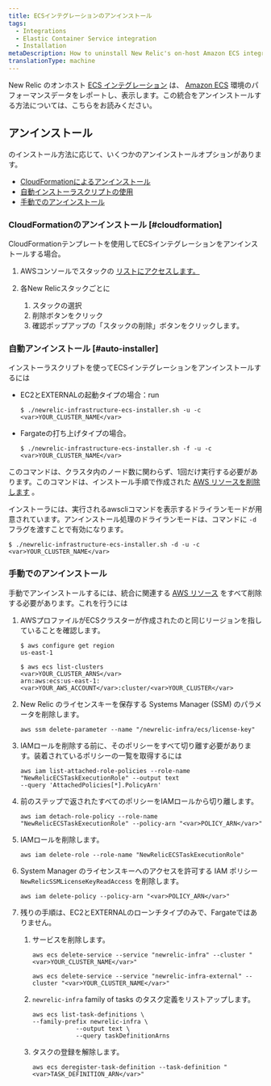 ```yaml
---
title: ECSインテグレーションのアンインストール
tags:
  - Integrations
  - Elastic Container Service integration
  - Installation
metaDescription: How to uninstall New Relic's on-host Amazon ECS integration.
translationType: machine
---
```


New Relic のオンホスト [ECS インテグレーション](/docs/introduction-amazon-ecs-integration) は、 [Amazon ECS](https://docs.aws.amazon.com/ecs/index.html) 環境のパフォーマンスデータをレポートし、表示します。この統合をアンインストールする方法については、こちらをお読みください。

## アンインストール

[](/docs/install-ecs-integration#install-ec2)のインストール方法に応じて、いくつかのアンインストールオプションがあります。

* [CloudFormationによるアンインストール](#cloudformation)
* [自動インストーラスクリプトの使用](#auto-installer)
* [手動でのアンインストール](#manual-uninstall)

### CloudFormationのアンインストール [#cloudformation]

CloudFormationテンプレートを使用してECSインテグレーションをアンインストールする場合。

1. AWSコンソールでスタックの [リストにアクセスします。](https://console.aws.amazon.com/cloudformation/home?#/stacks?filteringText=&filteringStatus=active&viewNested=true&hideStacks=false)

2. 各New Relicスタックごとに

   1. スタックの選択
   2. 削除ボタンをクリック
   3. 確認ポップアップの「スタックの削除」ボタンをクリックします。

### 自動アンインストール [#auto-installer]

インストーラスクリプトを使ってECSインテグレーションをアンインストールするには

* EC2とEXTERNALの起動タイプの場合：run

  ```
  $ ./newrelic-infrastructure-ecs-installer.sh -u -c <var>YOUR_CLUSTER_NAME</var>
  ```

* Fargateの打ち上げタイプの場合。

  ```
  $ ./newrelic-infrastructure-ecs-installer.sh -f -u -c <var>YOUR_CLUSTER_NAME</var>
  ```

このコマンドは、クラスタ内のノード数に関わらず、1回だけ実行する必要があります。このコマンドは、インストール手順で作成された [AWS リソースを削除します](/docs/install-ecs-integration#aws-resources) 。

インストーラには、実行されるawscliコマンドを表示するドライランモードが用意されています。アンインストール処理のドライランモードは、コマンドに `-d` フラグを渡すことで有効になります。

```
$ ./newrelic-infrastructure-ecs-installer.sh -d -u -c <var>YOUR_CLUSTER_NAME</var>
```

### 手動でのアンインストール

手動でアンインストールするには、統合に関連する [AWS リソース](/docs/install-ecs-integration#aws-resources) をすべて削除する必要があります。これを行うには

1. AWSプロファイルがECSクラスターが作成されたのと同じリージョンを指していることを確認します。

   ```
   $ aws configure get region
   us-east-1

   $ aws ecs list-clusters
   <var>YOUR_CLUSTER_ARNS</var>	
   arn:aws:ecs:us-east-1:<var>YOUR_AWS_ACCOUNT</var>:cluster/<var>YOUR_CLUSTER</var>
   ```

2. New Relic のライセンスキーを保存する Systems Manager (SSM) のパラメータを削除します。

   ```
   aws ssm delete-parameter --name "/newrelic-infra/ecs/license-key"
   ```

3. IAMロールを削除する前に、そのポリシーをすべて切り離す必要があります。装着されているポリシーの一覧を取得するには

   ```
   aws iam list-attached-role-policies --role-name "NewRelicECSTaskExecutionRole" --output text
   --query 'AttachedPolicies[*].PolicyArn'
   ```

4. 前のステップで返されたすべてのポリシーをIAMロールから切り離します。

   ```
   aws iam detach-role-policy --role-name "NewRelicECSTaskExecutionRole" --policy-arn "<var>POLICY_ARN</var>"
   ```

5. IAMロールを削除します。

   ```
   aws iam delete-role --role-name "NewRelicECSTaskExecutionRole"
   ```

6. System Manager のライセンスキーへのアクセスを許可する IAM ポリシー `NewRelicSSMLicenseKeyReadAccess` を削除します。

   ```
   aws iam delete-policy --policy-arn "<var>POLICY_ARN</var>"
   ```

7. 残りの手順は、EC2とEXTERNALのローンチタイプのみで、Fargateではありません。

   1. サービスを削除します。

      ```
      aws ecs delete-service --service "newrelic-infra" --cluster "<var>YOUR_CLUSTER_NAME</var>"
      ```

      ```
      aws ecs delete-service --service "newrelic-infra-external" --cluster "<var>YOUR_CLUSTER_NAME</var>"
      ```

   2. `newrelic-infra` family of tasks のタスク定義をリストアップします。

      ```
      aws ecs list-task-definitions \
      --family-prefix newrelic-infra \
                  --output text \
                  --query taskDefinitionArns
      ```

   3. タスクの登録を解除します。

      ```
      aws ecs deregister-task-definition --task-definition "<var>TASK_DEFINITION_ARN</var>"
      ```
